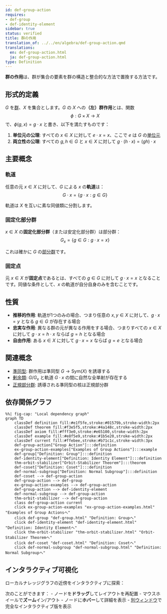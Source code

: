 ```yaml
---
id: def-group-action
requires:
- def-group
- def-identity-element
sidebar: true
status: verified
title: 群の作用
translation_of: ../../en/algebra/def-group-action.qmd
translations:
  en: def-group-action.html
  ja: def-group-action.html
type: Definition
---
```


**群の作用**は、群が集合の要素を群の構造と整合的な方法で置換する方法です。

## 形式的定義

$G$ を[群](def-group.qmd)、$X$ を集合とします。$G$ の $X$ への**（左）群作用**とは、関数
$$\phi: G \times X \to X$$
で、$\phi(g,x) = g \cdot x$ と書き、以下を満たすものです：

1. **単位元の公理**: すべての $x \in X$ に対して $e \cdot x = x$、ここで $e$ は $G$ の[単位元](def-identity-element.qmd)
2. **両立性の公理**: すべての $g, h \in G$ と $x \in X$ に対して $g \cdot (h \cdot x) = (gh) \cdot x$

## 主要概念

### 軌道

任意の元 $x \in X$ に対して、$G$ による $x$ の**軌道**は：
$$G \cdot x = \{g \cdot x : g \in G\}$$

軌道は $X$ を互いに素な同値類に分割します。

### 固定化部分群

$x \in X$ の**固定化部分群**（または安定化部分群）は部分群：
$$G_x = \{g \in G : g \cdot x = x\}$$

これは確かに $G$ の[部分群](def-subgroup.qmd)です。

### 固定点

元 $x \in X$ が**固定点**であるとは、すべての $g \in G$ に対して $g \cdot x = x$ となることです。同値な条件として、$x$ の軌道が自分自身のみを含むことです。

## 性質

- **推移的作用**: 軌道が1つのみの場合、つまり任意の $x, y \in X$ に対して、$g \cdot x = y$ となる $g \in G$ が存在する場合
- **忠実な作用**: 異なる群の元が異なる作用をする場合、つまりすべての $x \in X$ に対して $g \cdot x = h \cdot x$ ならば $g = h$ となる場合
- **自由作用**: ある $x \in X$ に対して $g \cdot x = x$ ならば $g = e$ となる場合

## 関連概念

- [準同型](def-homomorphism.qmd): 群作用は準同型 $G \to \text{Sym}(X)$ を誘導する
- [剰余類](def-coset.qmd): $G/G_x$ と軌道 $G \cdot x$ の間に自然な全単射が存在する
- [正規部分群](def-normal-subgroup.qmd): 誘導される準同型の核は正規部分群

## 依存関係グラフ

```mermaid
%%| fig-cap: "Local dependency graph"
graph TD
    classDef definition fill:#e1f5fe,stroke:#01579b,stroke-width:2px
    classDef theorem fill:#f3e5f5,stroke:#4a148c,stroke-width:2px
    classDef axiom fill:#fff3e0,stroke:#e65100,stroke-width:2px
    classDef example fill:#e8f5e9,stroke:#1b5e20,stroke-width:2px
    classDef current fill:#ffebee,stroke:#b71c1c,stroke-width:3px
    def-group-action["Group Action"]:::definition
    ex-group-action-examples["Examples of Group Actions"]:::example
    def-group["Definition: Group"]:::definition
    def-identity-element["Definition: Identity Element"]:::definition
    thm-orbit-stabilizer["Orbit-Stabilizer Theorem"]:::theorem
    def-coset["Definition: Coset"]:::definition
    def-normal-subgroup["Definition: Normal Subgroup"]:::definition
    def-coset --> def-group-action
    def-group-action --> def-group
    ex-group-action-examples --> def-group-action
    def-group-action --> def-identity-element
    def-normal-subgroup --> def-group-action
    thm-orbit-stabilizer --> def-group-action
    class def-group-action current
    click ex-group-action-examples "ex-group-action-examples.html" "Examples of Group Actionsへ"
    click def-group "def-group.html" "Definition: Groupへ"
    click def-identity-element "def-identity-element.html" "Definition: Identity Elementへ"
    click thm-orbit-stabilizer "thm-orbit-stabilizer.html" "Orbit-Stabilizer Theoremへ"
    click def-coset "def-coset.html" "Definition: Cosetへ"
    click def-normal-subgroup "def-normal-subgroup.html" "Definition: Normal Subgroupへ"
```

## インタラクティブ可視化

ローカルナレッジグラフの近傍をインタラクティブに探索：

::: {.graph-viz data-id="def-group-action" data-width="700" data-height="500"}
:::

次のことができます：
- ノードを**ドラッグ**してレイアウトを再配置
- マウスホイールで**ズーム**イン/アウト
- ノードに**ホバー**して詳細を表示
- [別ウィンドウ](../../output/interactive/def-group-action.html){target="_blank"}で完全なインタラクティブ版を表示
